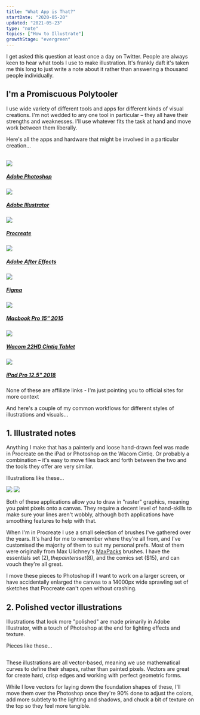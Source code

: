 ```yaml
---
title: "What App is That?"
startDate: "2020-05-20"
updated: "2021-05-23"
type: "note"
topics: ["How to Illustrate"]
growthStage: "evergreen"
---
```


<AppQuestion />

I get asked this question at least once a day on Twitter. People are always keen to hear what tools I use to make illustration. It's frankly daft it's taken me this long to just write a note about it rather than answering a thousand people individually.

## I'm a Promiscuous Polytooler

I use wide variety of different tools and apps for different kinds of visual creations. I'm not wedded to any one tool in particular – they all have their strengths and weaknesses.
I'll use whatever fits the task at hand and move work between them liberally.

Here's all the apps and hardware that might be involved in a particular creation...

<br />

<Tools>

<a href="https://www.adobe.com/products/photoshop.html" noTip>

<img src="https://res.cloudinary.com/dg3gyk0gu/image/upload/v1590318986/maggieappleton.com/notes/tools/photoshop.png" />
<h5>Adobe Photoshop</h5>

</a>

<a href="https://www.adobe.com/products/illustrator.html" noTip>

<img src="https://res.cloudinary.com/dg3gyk0gu/image/upload/v1590318986/maggieappleton.com/notes/tools/illustrator.png" />
<h5>Adobe Illustrator</h5>

</a>

<a href="https://procreate.art/" noTip>

<img src="https://res.cloudinary.com/dg3gyk0gu/image/upload/v1590318987/maggieappleton.com/notes/tools/procreate.png" />
<h5>Procreate</h5>

</a>

<a href="https://www.adobe.com/products/aftereffects.html" noTip>

<img src="https://res.cloudinary.com/dg3gyk0gu/image/upload/v1590318986/maggieappleton.com/notes/tools/ae.png" />
<h5>Adobe After Effects</h5>

</a>

<a href="https://www.figma.com/" noTip>

<img src="https://res.cloudinary.com/dg3gyk0gu/image/upload/v1590318987/maggieappleton.com/notes/tools/figma.png" />
<h5>Figma</h5>

</a>

</Tools>

<Hardware>

<a href="https://www.apple.com/macbook-pro/" noTip>

<img src="https://res.cloudinary.com/dg3gyk0gu/image/upload/c_scale,w_420/v1590318986/maggieappleton.com/notes/tools/macbook.png" />
<h5>Macbook Pro 15" 2015</h5>

</a>

<a href="https://www.wacom.com/en-us/products/pen-displays/cintiq-22-hd" noTip>

<img src="https://res.cloudinary.com/dg3gyk0gu/image/upload/c_scale,w_440/v1590318987/maggieappleton.com/notes/tools/wacom.png" />
<h5>Wacom 22HD Cintiq Tablet</h5>

</a>

<a href="https://www.apple.com/ipad-pro/" noTip>

<img src="https://res.cloudinary.com/dg3gyk0gu/image/upload/c_scale,w_400/v1590318987/maggieappleton.com/notes/tools/ipad.png" />
<h5>iPad Pro 12.5" 2018</h5>

</a>

</Hardware>

<Subtext>
    None of these are affiliate links - I'm just pointing you to official sites
    for more context
</Subtext>

<br />

And here's a couple of my common workflows for different styles of illustrations and visuals...

## 1. Illustrated notes

Anything I make that has a painterly and loose hand-drawn feel was made in Procreate on the iPad or Photoshop on the Wacom Cintiq. Or probably a combination – it's easy to move files back and forth between the two and the tools they offer are very similar.

Illustrations like these...

<TwoColumn divwidth="550px">

<img src="https://res.cloudinary.com/dxj9qr5gj/image/upload/v1621767637/maggieappleton.com/notes/tools/Photo_by_Maggie_Appleton_on_June_30_2019._htaur3.jpg" />

<img src="https://res.cloudinary.com/dxj9qr5gj/image/upload/v1621767975/maggieappleton.com/notes/tools/Unfathomable_Meat_wp_wge87m.png" />

</TwoColumn>

<BasicImage
    width="1100px"
    src="https://res.cloudinary.com/dxj9qr5gj/image/upload/v1621767505/maggieappleton.com/notes/tools/GitMistakes--large_shrink_qm96ik.png"
/>

Both of these applications allow you to draw in "raster" graphics, meaning you paint pixels onto a canvas. They require a decent level of hand-skills to make sure your lines aren't wobbly, although both applications have smoothing features to help with that.

When I'm in Procreate I use a small selection of brushes I've gathered over the years. It's hard for me to remember where they're all from, and I've customised the majority of them to suit my personal prefs. Most of them were originally from Max Ulichney's [MaxPacks](https://maxpacks.com/) brushes. I have the essentials set ($2), the painters set ($8), and the comics set ($15), and can vouch they're all great.

<ImageFrame
    width="1100px"
    src="https://res.cloudinary.com/dxj9qr5gj/image/upload/c_scale,f_auto,q_auto:good,w_1200/v1621764330/maggieappleton.com/notes/tools/IMG_74BF7CB1E720-1_xpci1a.jpg"
    alt="A screenshot of my iPad with Procreate open and my brushes panel displayed"
/>

I move these pieces to Photoshop if I want to work on a larger screen, or have accidentally enlarged the canvas to a 14000px wide sprawling set of sketches that Procreate can't open without crashing.

<ImageFrame
    width="1100px"
    src="https://res.cloudinary.com/dxj9qr5gj/image/upload/c_scale,f_auto,q_auto:good,w_1200/v1621764627/maggieappleton.com/notes/tools/PhotoshopSnap_bduk6w.png"
    alt="A screenshot of my Photoshop setup"
/>

## 2. Polished vector illustrations

Illustrations that look more "polished" are made primarily in Adobe Illustrator, with a touch of Photoshop at the end for lighting effects and texture.

Pieces like these...

<img
    alt=""
    src="https://res.cloudinary.com/dxj9qr5gj/image/upload/v1621768811/maggieappleton.com/notes/tools/Linearnotes_shrink_gwvih5.png"
/>

These illustrations are all vector-based, meaning we use mathematical curves to define their shapes, rather than painted pixels. Vectors are great for create hard, crisp edges and working with perfect geometric forms.

<ImageFrame
    width="1100px"
    src="https://res.cloudinary.com/dxj9qr5gj/image/upload/v1621769123/maggieappleton.com/notes/tools/gatsby-illustrator_l37kgv.png"
    alt="A screenshot of my Adobe Illustrator setup with one of my illustrations on the canvas"
/>

While I love vectors for laying down the foundation shapes of these, I'll move them over the Photoshop once they're 90% done to adjust the colors, add more subtlety to the lighting and shadows, and chuck a bit of texture on the top so they feel more tangible.
